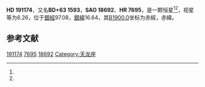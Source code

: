 {{Starbox begin
| name = HD 191174
}}
{{Starbox observe
| epoch = [[J2000.0|J2000.0]]
| constell = {{星座名待查}}<ref name=SIMBAD>{{cite web
 | url=http://simbad.u-strasbg.fr/simbad/sim-id?Ident=HR+7695
 | title =Pulsating variable Star
 | publisher=Centre de Données astronomiques de Strasbourg
 | work=SIMBAD
 | accessdate=2012-07-13}}</ref><ref name=DATA>{{cite web
 | url=http://vizier.u-strasbg.fr/viz-bin/VizieR-5?-out.add=.&-source=5050&-corr=PK=HR&-out.max=9999&HR=7695
 | title=VizieR Detailed Page
 | accessdate=2012-07-13
 | archive-date=2019-02-16
 | archive-url=https://web.archive.org/web/20190216094737/http://vizier.u-strasbg.fr/viz-bin/VizieR-5?-out.add=.&-source=5050&-corr=PK=HR&-out.max=9999&HR=7695
 | dead-url=no
 }}</ref>
| 星官 = 
| ra = {{RA|20|4|44.6}}<ref name=SIMBAD /><ref name=DATA />
| dec = {{DEC|+63|53|26}}<ref name=SIMBAD /><ref name=DATA />
| appmag_v = 6.26<ref name=SIMBAD /><ref name=DATA />
}}
{{Starbox character
| class = A2II-III<ref name=SIMBAD /><ref name=DATA />
| b-v = 0.1<ref name=SIMBAD /><ref name=DATA />
| u-b = 0.04<ref name=SIMBAD /><ref name=DATA />
| r-i = <ref name=SIMBAD /><ref name=DATA />
| variable = 
}}
{{Starbox astrometry
| radial_v = 0.04
| prop_mo_ra = -19
| parallax = 0.023
| p_error =
}}
{{Starbox catalog
| names =BD+63 1593，[[SAO星表|SAO]] 18692，[[HD星表|HD]] 191174，[[HR星表|HR]] 7695}}
{{Starbox reference |Simbad=HR+7695}}
{{Starbox end}}

'''HD 191174'''，又名'''BD+63 1593'''，'''SAO 18692'''、'''HR 7695'''，是一颗恒星<ref name=SIMBAD /><ref name=DATA />，视星等为6.26，位于[[銀道座標系|銀經]]97.08，[[銀道座標系|銀緯]]16.64，其[[B1900.0|B1900.0]]坐标为赤經{{RA|20|3|29.2}}，赤緯{{DEC|+63|16.64|8}}。

== 参考文献 ==
{{reflist}}

{{star-stub}}

[[Category:HD和HDE天體|191174]]
[[Category:HR天體|7695]]
[[Category:SAO天體|18692]]
[[Category:天龙座|Category:天龙座]]